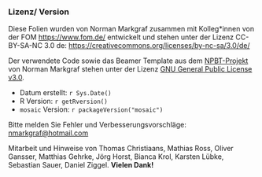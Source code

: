 ### Lizenz/ Version

Diese Folien wurden von Norman Markgraf zusammen mit Kolleg\*innen von der FOM [https://www.fom.de/](https://www.fom.de/) entwickelt und stehen unter der Lizenz CC-BY-SA-NC 3.0 de: [https://creativecommons.org/licenses/by-nc-sa/3.0/de/](https://creativecommons.org/licenses/by-nc-sa/3.0/de/) 

Der verwendete Code sowie das Beamer Template aus dem [NPBT-Projekt](http://github.com/NMarkgraf/NPBT) von Norman Markgraf stehen unter der Lizenz [GNU General Public License v3.0](https://www.gnu.org/licenses/gpl-3.0.de.html).

- Datum erstellt: `r Sys.Date()`
- R Version: `r getRversion()`
- `mosaic` Version: `r packageVersion("mosaic")`

Bitte melden Sie Fehler und Verbesserungsvorschläge: [nmarkgraf@hotmail.com](<mailto:nmarkgraf@hotmail.com>)

Mitarbeit und Hinweise von Thomas Christiaans, Mathias Ross, Oliver Gansser, Matthias Gehrke, Jörg Horst, Bianca Krol, Karsten Lübke, Sebastian Sauer, Daniel Ziggel. **Vielen Dank!**
